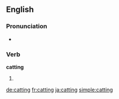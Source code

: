 ==English==

===Pronunciation===
* {{rhymes|ætɪŋ}}

===Verb===
'''catting'''

# {{present participle of|cat}}

[[de:catting]]
[[fr:catting]]
[[ja:catting]]
[[simple:catting]]